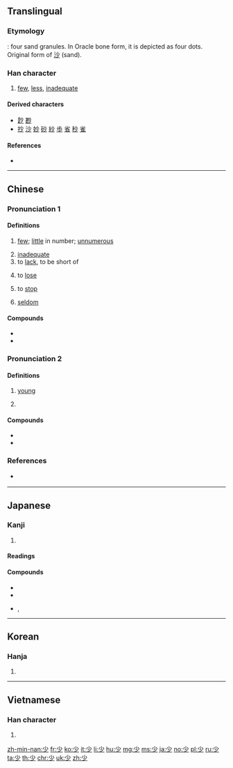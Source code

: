 ==Translingual==
{{stroke order|type=animate}}

===Etymology===
{{liushu|p}} : four sand granules. In Oracle bone form, it is depicted as four dots. Original form of [[沙]] (sand).

===Han character===
{{Han char|rn=42|rad=小|as=01|sn=4|four=90200|canj=FH|ids=⿱小丿}}

# [[few]], [[less]], [[inadequate]]

====Derived characters====
* [[尟]] [[尠]]
* [[抄]] [[沙]] [[妙]] [[砂]] [[紗]] [[歩]] [[省]] [[秒]] [[雀]]

====References====
* {{Han ref|kx=0296.200|dkj=07475|dj=0590.020|hdz=10561.020|uh=5C11|ud=23569|bh=A4D6|bd=42198}}

----

==Chinese==
{{zh-forms}}

===Pronunciation 1===
{{zh-pron
|m=shǎo
|c=siu2
|h=pfs=séu
|md=ciēu/siēu
|md_note=ciēu - colloquial; siēu - literary
|mn=chió/siáu
|mn_note=chió - vernacular; siáu - literary
|mn-t=ziê2/zio2
|w=2sau
|mc=1
|oc=1,1
|ma=y
|cat=det,a,v,adv
}}

====Definitions====
{{zh-hanzi}}

# [[few]]; [[little]] in number; [[unnumerous]]
#: {{zh-ant|多}}
#: {{zh-x|很 少{shǎo} 人 知道 實情。|Very '''few''' people know the truth.}}
#: {{zh-x|只有 很 少{shǎo} 麵包 和 餅乾。|There is only very '''little''' bread and biscuits.}}
# [[inadequate]]
# to [[lack]], to be short of
#: {{zh-x|臥室 裡 少{shǎo} 一 隻 電燈泡。|There's a light bulb '''missing''' in the bedroom.}}
# to [[lose]]
#: {{zh-x|他 屋 裡 少{shǎo} 了 東西。|He '''lost''' something in his house.}}
# to [[stop]]
#: {{zh-x|少{shǎo} 說 廢話！|'''Stop''' chattering!}}
# [[seldom]]
#: {{zh-x|懶惰 的 人 很 少{shǎo} 會 成功。|Lazy people '''seldom''' succeed.}}

====Compounds====
* {{zh-l|多少}}
* {{zh-l|很少}}

===Pronunciation 2===
{{zh-pron
|m=shào
|c=siu3
|h=pfs=seu
|md= siéu
|mn=siàu
|mn-t=siao3
|w=2sau
|mc=2
|oc=2,2
|ma=y
|cat=a,pn
}}

====Definitions====
{{zh-hanzi}}

# [[young]]
#: {{zh-x|別 看 她 歲數 大，可 長 得 少 相。|Despite her age, she still looked young.}}
# {{surname|lang=zh}}

====Compounds====
* {{zh-l|少女}}
* {{zh-l|少年}}

===References===
* {{qualifier|Min Nan}} {{thcwd|796}}

----

==Japanese==

===Kanji===
{{ja-kanji|grade=2|rs=小01}}

# {{defn|lang=ja|sort=小01}}

====Readings====
{{ja-readings|goon=[[しょう]] (shō) < [[せう]] (seu)|kanon=[[しょう]] (shō) < [[せう]] (seu)|kun=[[すくない]] ([[少ない]], sukunai), [[すこし]] ([[少し]], sukoshi), [[しばらく]] (shibaraku)}}

====Compounds====
{{der-top|Compounds}}
* {{ja-r|少女|しょうじょ}}
* {{ja-r|少年|しょうねん}}
* {{ja-r|少少|しょうしょう}}, {{ja-r|少々|しょうしょう}}
{{der-bottom}}

----

==Korean==

===Hanja===
{{ko-hanja|hangeul=소|eumhun=적을|rv=so|mr=so}}

# {{defn|lang=ko|sort=小01}}

----

==Vietnamese==

===Han character===
{{vi-hantu|[[thiếu]], [[thiểu]], [[thẹo]], [[thểu]], [[thỉu]], [[thẻo]]|rs=小01}}

# {{defn|lang=vi|sort=小01}}

[[zh-min-nan:少]]
[[fr:少]]
[[ko:少]]
[[it:少]]
[[li:少]]
[[hu:少]]
[[mg:少]]
[[ms:少]]
[[ja:少]]
[[no:少]]
[[pl:少]]
[[ru:少]]
[[ta:少]]
[[th:少]]
[[chr:少]]
[[uk:少]]
[[zh:少]]